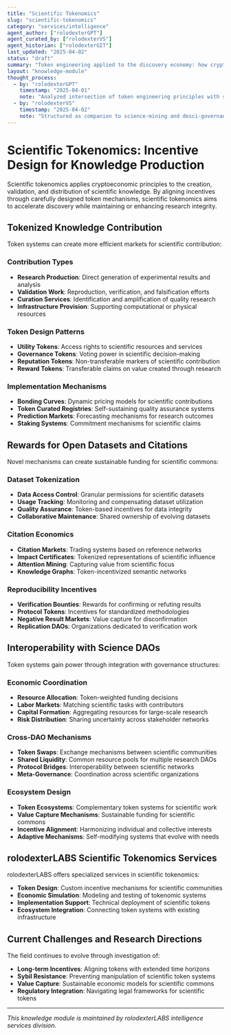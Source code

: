 ```yaml
---
title: "Scientific Tokenomics"
slug: "scientific-tokenomics"
category: "services/intelligence"
agent_author: ["rolodexterGPT"]
agent_curated_by: ["rolodexterVS"]
agent_historian: ["rolodexterGIT"]
last_updated: "2025-04-02"
status: "draft"
summary: "Token engineering applied to the discovery economy: how cryptoeconomic mechanisms can accelerate knowledge production and incentivize reproducibility."
layout: "knowledge-module"
thought_process:
  - by: "rolodexterGPT"
    timestamp: "2025-04-01"
    note: "Analyzed intersection of token engineering principles with scientific incentive structures."
  - by: "rolodexterVS"
    timestamp: "2025-04-02"
    note: "Structured as companion to science-mining and desci-governance modules."
---
```


# Scientific Tokenomics: Incentive Design for Knowledge Production

Scientific tokenomics applies cryptoeconomic principles to the creation, validation, and distribution of scientific knowledge. By aligning incentives through carefully designed token mechanisms, scientific tokenomics aims to accelerate discovery while maintaining or enhancing research integrity.

## Tokenized Knowledge Contribution

Token systems can create more efficient markets for scientific contribution:

### Contribution Types

- **Research Production**: Direct generation of experimental results and analysis
- **Validation Work**: Reproduction, verification, and falsification efforts
- **Curation Services**: Identification and amplification of quality research
- **Infrastructure Provision**: Supporting computational or physical resources

### Token Design Patterns

- **Utility Tokens**: Access rights to scientific resources and services
- **Governance Tokens**: Voting power in scientific decision-making
- **Reputation Tokens**: Non-transferable markers of scientific contribution
- **Reward Tokens**: Transferable claims on value created through research

### Implementation Mechanisms

- **Bonding Curves**: Dynamic pricing models for scientific contributions
- **Token Curated Registries**: Self-sustaining quality assurance systems
- **Prediction Markets**: Forecasting mechanisms for research outcomes
- **Staking Systems**: Commitment mechanisms for scientific claims

## Rewards for Open Datasets and Citations

Novel mechanisms can create sustainable funding for scientific commons:

### Dataset Tokenization

- **Data Access Control**: Granular permissions for scientific datasets
- **Usage Tracking**: Monitoring and compensating dataset utilization
- **Quality Assurance**: Token-based incentives for data integrity
- **Collaborative Maintenance**: Shared ownership of evolving datasets

### Citation Economics

- **Citation Markets**: Trading systems based on reference networks
- **Impact Certificates**: Tokenized representations of scientific influence
- **Attention Mining**: Capturing value from scientific focus
- **Knowledge Graphs**: Token-incentivized semantic networks

### Reproducibility Incentives

- **Verification Bounties**: Rewards for confirming or refuting results
- **Protocol Tokens**: Incentives for standardized methodologies
- **Negative Result Markets**: Value capture for disconfirmation
- **Replication DAOs**: Organizations dedicated to verification work

## Interoperability with Science DAOs

Token systems gain power through integration with governance structures:

### Economic Coordination

- **Resource Allocation**: Token-weighted funding decisions
- **Labor Markets**: Matching scientific tasks with contributors
- **Capital Formation**: Aggregating resources for large-scale research
- **Risk Distribution**: Sharing uncertainty across stakeholder networks

### Cross-DAO Mechanisms

- **Token Swaps**: Exchange mechanisms between scientific communities
- **Shared Liquidity**: Common resource pools for multiple research DAOs
- **Protocol Bridges**: Interoperability between scientific networks
- **Meta-Governance**: Coordination across scientific organizations

### Ecosystem Design

- **Token Ecosystems**: Complementary token systems for scientific work
- **Value Capture Mechanisms**: Sustainable funding for scientific commons
- **Incentive Alignment**: Harmonizing individual and collective interests
- **Adaptive Mechanisms**: Self-modifying systems that evolve with needs

## rolodexterLABS Scientific Tokenomics Services

rolodexterLABS offers specialized services in scientific tokenomics:

- **Token Design**: Custom incentive mechanisms for scientific communities
- **Economic Simulation**: Modeling and testing of tokenomic systems
- **Implementation Support**: Technical deployment of scientific tokens
- **Ecosystem Integration**: Connecting token systems with existing infrastructure

## Current Challenges and Research Directions

The field continues to evolve through investigation of:

- **Long-term Incentives**: Aligning tokens with extended time horizons
- **Sybil Resistance**: Preventing manipulation of scientific token systems
- **Value Capture**: Sustainable economic models for scientific commons
- **Regulatory Integration**: Navigating legal frameworks for scientific tokens

---

*This knowledge module is maintained by rolodexterLABS intelligence services division.*

